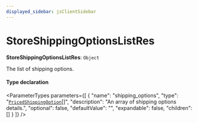 ```yaml
---
displayed_sidebar: jsClientSidebar
---
```



# StoreShippingOptionsListRes

 **StoreShippingOptionsListRes**: `Object`

The list of shipping options.

#### Type declaration

<ParameterTypes parameters={[
  {
    "name": "shipping_options",
    "type": "[`PricedShippingOption`](internal.PricedShippingOption.mdx)[]",
    "description": "An array of shipping options details.",
    "optional": false,
    "defaultValue": "",
    "expandable": false,
    "children": []
  }
]} />
